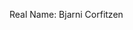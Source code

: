{{en/Archive/Community/Users/Infobox Developer|
realname=Bjarni Corfitzen|
birthyear=Unknown|
codingspec=MacOS Porter and Vehicles Specialist|
currentstat=Active|
website=None|
}}
Real Name: Bjarni Corfitzen